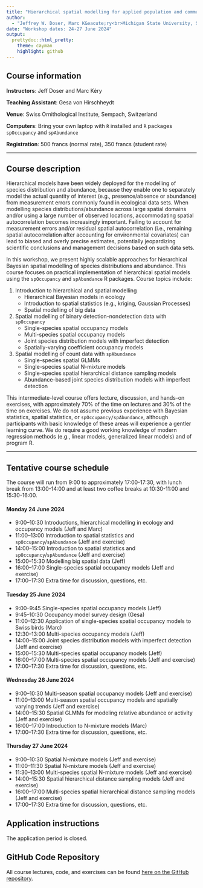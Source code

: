 ```yaml
---
title: "Hierarchical spatial modelling for applied population and community ecology"
author:
  - "Jeffrey W. Doser, Marc K&eacute;ry<br>Michigan State University, Swiss Ornithological Institute"
date: "Workshop dates: 24-27 June 2024"
output:
  prettydoc::html_pretty:
    theme: cayman
    highlight: github
---
```


## Course information

**Instructors**: Jeff Doser and Marc K&eacute;ry

**Teaching Assistant**: Gesa von Hirschheydt

**Venue**: Swiss Ornithological Institute, Sempach, Switzerland

**Computers**: Bring your own laptop with `R` installed and `R` packages `spOccupancy` and `spAbundance`

**Registration**: 500 francs (normal rate), 350 francs (student rate)

********

## Course description

Hierarchical models have been widely deployed for the modelling of species distribution and abundance, because they enable one to separately model the actual quantity of interest (e.g., presence/absence or abundance) from measurement errors commonly found in ecological data sets. When modelling species distributions/abundance across large spatial domains and/or using a large number of observed locations, accommodating spatial autocorrelation becomes increasingly important. Failing to account for measurement errors and/or residual spatial autocorrelation (i.e., remaining spatial autocorrelation after accounting for environmental covariates) can lead to biased and overly precise estimates, potentially jeopardizing scientific conclusions and management decisions based on such data sets.  

In this workshop, we present highly scalable approaches for hierarchical Bayesian spatial modelling of species distributions and abundance. This course focuses on practical implementation of hierarchical spatial models using the `spOccupancy` and `spAbundance` R packages. Course topics include: 

1. Introduction to hierarchical and spatial modelling
    + Hierarchical Bayesian models in ecology
    + Introduction to spatial statistics (e.g., kriging, Gaussian Processes)
    + Spatial modelling of big data
2. Spatial modelling of binary detection-nondetection data with `spOccupancy`
    + Single-species spatial occupancy models
    + Multi-species spatial occupancy models 
    + Joint species distribution models with imperfect detection
    + Spatially-varying coefficient occupancy models
3. Spatial modelling of count data with `spAbundance`
    + Single-species spatial GLMMs 
    + Single-species spatial N-mixture models
    + Single-species spatial hierarchical distance sampling models
    + Abundance-based joint species distribution models with imperfect detection

This intermediate-level course offers lecture, discussion, and hands-on exercises, with approximately 70% of the time on lectures and 30% of the time on exercises. We do not assume previous experience with Bayesian statistics, spatial statistics, or `spOccupancy/spAbundance`, although participants with basic knowledge of these areas will experience a gentler learning curve. We do require a good working knowledge of modern regression methods (e.g., linear models, generalized linear models) and of program R.  

********

## Tentative course schedule

The course will run from 9:00 to approximately 17:00-17:30, with lunch break from 13:00-14:00 and at least two coffee breaks at 10:30-11:00 and 15:30-16:00.

#### Monday 24 June 2024

+ 9:00--10:30 Introductions, hierarchical modelling in ecology and occupancy models (Jeff and Marc)
+ 11:00--13:00 Introduction to spatial statistics and `spOccupancy`/`spAbundance` (Jeff and exercise) 
+ 14:00--15:00 Introduction to spatial statistics and `spOccupancy`/`spAbundance` (Jeff and exercise)
+ 15:00--15:30 Modelling big spatial data (Jeff)
+ 16:00--17:00 Single-species spatial occupancy models (Jeff and exercise)
+ 17:00--17:30 Extra time for discussion, questions, etc.

#### Tuesday 25 June 2024

+ 9:00--9:45 Single-species spatial occupancy models (Jeff)
+ 9:45--10:30 Occupancy model survey design (Gesa)
+ 11:00--12:30 Application of single-species spatial occupancy models to Swiss birds (Marc)
+ 12:30--13:00 Multi-species occupancy models (Jeff)
+ 14:00--15:00 Joint species distribution models with imperfect detection (Jeff and exercise)
+ 15:00--15:30 Multi-species spatial occupancy models (Jeff)
+ 16:00--17:00 Multi-species spatial occupancy models (Jeff and exercise)
+ 17:00--17:30 Extra time for discussion, questions, etc.

#### Wednesday 26 June 2024

+ 9:00--10:30 Multi-season spatial occupancy models (Jeff and exercise)
+ 11:00--13:00 Multi-season spatial occupancy models and spatially varying trends (Jeff and exercise)
+ 14:00--15:30 Spatial GLMMs for modeling relative abundance or activity (Jeff and exercise)
+ 16:00--17:00 Introduction to N-mixture models (Marc)
+ 17:00--17:30 Extra time for discussion, questions, etc.

#### Thursday 27 June 2024

+ 9:00--10:30 Spatial N-mixture models (Jeff and exercise)
+ 11:00--11:30 Spatial N-mixture models (Jeff and exercise)
+ 11:30--13:00 Multi-species spatial N-mixture models (Jeff and exercise)
+ 14:00--15:30 Spatial hierarchical distance sampling models (Jeff and exercise)
+ 16:00--17:00 Multi-species spatial hierarchical distance sampling models (Jeff and exercise)
+ 17:00--17:30 Extra time for discussion, questions, etc.

## Application instructions

The application period is closed.

## GitHub Code Repository

All course lectures, code, and exercises can be found [here on the GitHub repository](https://github.com/doserjef/Switzerland24-Spatial-Workshop). 
